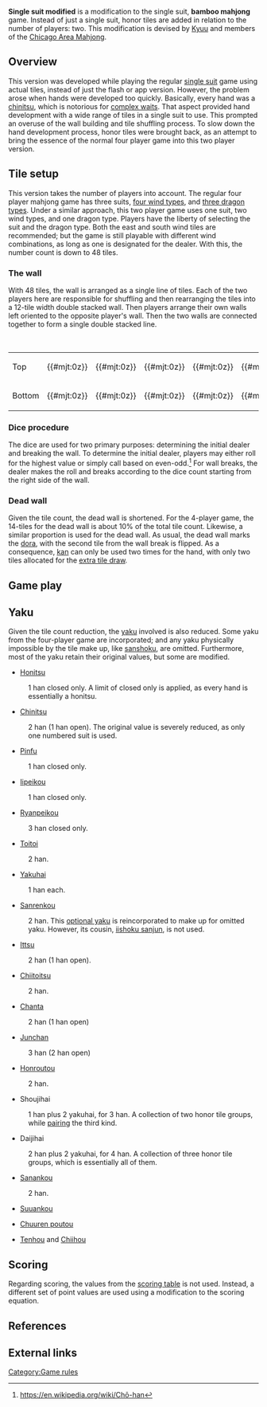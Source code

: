 '''Single suit modified''' is a modification to the single suit, '''bamboo mahjong''' game.  Instead of just a single suit, honor tiles are added in relation to the number of players: two.  This modification is devised by [[User:KyuuAA|Kyuu]] and members of the [[Chicago Area Mahjong]].

== Overview ==
This version was developed while playing the regular [[single suit]] game using actual tiles, instead of just the flash or app version.  However, the problem arose when hands were developed too quickly.  Basically, every hand was a [[chinitsu]], which is notorious for [[complex machi|complex waits]].  That aspect provided hand development with a wide range of tiles in a single suit to use.  This prompted an overuse of the wall building and tile shuffling process.  To slow down the hand development process, honor tiles were brought back, as an attempt to bring the essence of the normal four player game into this two player version.

== Tile setup ==
This version takes the number of players into account.  The regular four player mahjong game has three suits, [[Kazehai|four wind types]], and [[Sangenpai|three dragon types]].  Under a similar approach, this two player game uses one suit, two wind types, and one dragon type.  Players have the liberty of selecting the suit and the dragon type.  Both the east and south wind tiles are recommended; but the game is still playable with different wind combinations, as long as one is designated for the dealer.  With this, the number count is down to 48 tiles.

=== The wall ===
With 48 tiles, the wall is arranged as a single line of tiles.  Each of the two players here are responsible for shuffling and then rearranging the tiles into a 12-tile width double stacked wall.  Then players arrange their own walls left oriented to the opposite player's wall.  Then the two walls are connected together to form a single double stacked line.

{| class="wikitable"
|+ Example wall, with break at dice roll of 5
|-
|Top || {{#mjt:0z}} || {{#mjt:0z}} || {{#mjt:0z}} || {{#mjt:0z}} || {{#mjt:0z}} || {{#mjt:0z}} || {{#mjt:0z}} || {{#mjt:0z}} || {{#mjt:0z}} || {{#mjt:0z}} || {{#mjt:0z}} || {{#mjt:0z}} || {{#mjt:0z}} || {{#mjt:0z}} || {{#mjt:0z}} || {{#mjt:0z}} || {{#mjt:0z}} || {{#mjt:0z}} || {{#mjt:0z}} ||rowspan=2| || {{#mjt:0z}} || {{#mjt:6p}} || {{#mjt:0z}} || {{#mjt:0z}} ||rowspan=2| || {{#mjt:0z}}
|-
|Bottom || {{#mjt:0z}} || {{#mjt:0z}} || {{#mjt:0z}} || {{#mjt:0z}} || {{#mjt:0z}} || {{#mjt:0z}} || {{#mjt:0z}} || {{#mjt:0z}} || {{#mjt:0z}} || {{#mjt:0z}} || {{#mjt:0z}} || {{#mjt:0z}} || {{#mjt:0z}} || {{#mjt:0z}} || {{#mjt:0z}} || {{#mjt:0z}} || {{#mjt:0z}} || {{#mjt:0z}} || {{#mjt:0z}} || {{#mjt:0z}} || {{#mjt:0z}} || {{#mjt:0z}} || {{#mjt:0z}} || {{#mjt:0z}}
|}

=== Dice procedure ===
The dice are used for two primary purposes: determining the initial dealer and breaking the wall.  To determine the initial dealer, players may either roll for the highest value or simply call based on even-odd.<ref>https://en.wikipedia.org/wiki/Chō-han</ref>  For wall breaks, the dealer makes the roll and breaks according to the dice count starting from the right side of the wall.

=== Dead wall ===
Given the tile count, the dead wall is shortened.  For the 4-player game, the 14-tiles for the dead wall is about 10% of the total tile count.  Likewise, a similar proportion is used for the dead wall.  As usual, the dead wall marks the [[dora]], with the second tile from the wall break is flipped.  As a consequence, [[kan]] can only be used two times for the hand, with only two tiles allocated for the [[Rinshanpai|extra tile draw]].

== Game play ==

== Yaku ==
Given the tile count reduction, the [[yaku]] involved is also reduced.  Some yaku from the four-player game are incorporated; and any yaku physically impossible by the tile make up, like [[sanshoku]], are omitted.  Furthermore, most of the yaku retain their original values, but some are modified.

* [[Honitsu]]
: 1 han closed only.  A limit of closed only is applied, as every hand is essentially a honitsu.
* [[Chinitsu]]
: 2 han (1 han open).  The original value is severely reduced, as only one numbered suit is used.
* [[Pinfu]]
: 1 han closed only.
* [[Iipeikou]]
: 1 han closed only. 
* [[Ryanpeikou]]
: 3 han closed only.
* [[Toitoi]]
: 2 han.
* [[Yakuhai]]
: 1 han each.
* [[Sanrenkou]]
: 2 han.  This [[optional yaku]] is reincorporated to make up for omitted yaku.  However, its cousin, [[Iishoku sanjun|iishoku sanjun]], is not used.
* [[Ittsu]]
: 2 han (1 han open).
* [[Chiitoitsu]]
: 2 han.
* [[Chanta]]
: 2 han (1 han open)
* [[Junchan]]
: 3 han (2 han open)
* [[Honroutou]]
: 2 han.
* Shoujihai
: 1 han plus 2 yakuhai, for 3 han.  A collection of two honor tile groups, while [[Jantou|pairing]] the third kind.
* Daijihai
: 2 han plus 2 yakuhai, for 4 han.  A collection of three honor tile groups, which is essentially all of them.
* [[Sanankou]]
: 2 han.
* [[Suuankou]]
: 
* [[Chuuren poutou]]
: 
* [[Tenhou]] and [[Chiihou]]
:

== Scoring ==
Regarding scoring, the values from the [[scoring table]] is not used.  Instead, a different set of point values are used using a modification to the scoring equation.

== References ==
{{reflist}}

== External links ==
[[Category:Game rules]]